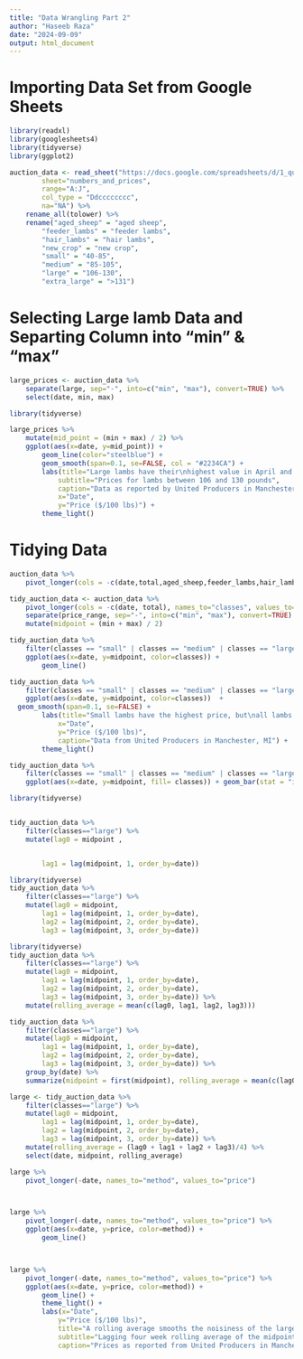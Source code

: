 ```yaml
---
title: "Data Wrangling Part 2"
author: "Haseeb Raza"
date: "2024-09-09"
output: html_document
---
```

# Importing Data Set from Google Sheets

```r
library(readxl)
library(googlesheets4)
library(tidyverse)
library(ggplot2)

auction_data <- read_sheet("https://docs.google.com/spreadsheets/d/1_quMjJRBHDLQSmWQouzzyi1DOejAtCZnAeesdVyRWiQ/edit#gid=1467293328",
		sheet="numbers_and_prices",
		range="A:J",
		col_type = "Ddcccccccc",
		na="NA") %>%
	rename_all(tolower) %>%
	rename("aged_sheep" = "aged sheep",
		"feeder_lambs" = "feeder lambs",
		"hair_lambs" = "hair lambs",
		"new_crop" = "new crop",
		"small" = "40-85",
		"medium" = "85-105",
		"large" = "106-130",
		"extra_large" = ">131")
```


# Selecting Large lamb Data and Separting Column into "min" & "max"

```r
large_prices <- auction_data %>%
	separate(large, sep="-", into=c("min", "max"), convert=TRUE) %>%
	select(date, min, max)
```


```r
library(tidyverse)

large_prices %>%
	mutate(mid_point = (min + max) / 2) %>%
	ggplot(aes(x=date, y=mid_point)) +
		geom_line(color="steelblue") +
		geom_smooth(span=0.1, se=FALSE, col = "#2234CA") +
		labs(title="Large lambs have their\nhighest value in April and May",
			subtitle="Prices for lambs between 106 and 130 pounds",
			caption="Data as reported by United Producers in Manchester, MI",
			x="Date",
			y="Price ($/100 lbs)") +
		theme_light()


```

# Tidying Data 

```r


auction_data %>%
	pivot_longer(cols = -c(date,total,aged_sheep,feeder_lambs,hair_lambs,new_crop), names_to="classes", values_to="price_range")
```


```r

tidy_auction_data <- auction_data %>%
	pivot_longer(cols = -c(date, total), names_to="classes", values_to="price_range") %>%
	separate(price_range, sep="-", into=c("min", "max"), convert=TRUE) %>%
	mutate(midpoint = (min + max) / 2)


```

```r
tidy_auction_data %>%
	filter(classes == "small" | classes == "medium" | classes == "large" | classes == "extra_large") %>%
	ggplot(aes(x=date, y=midpoint, color=classes)) +
		geom_line()
```


```r

tidy_auction_data %>%
	filter(classes == "small" | classes == "medium" | classes == "large" | classes == "extra_large") %>%
	ggplot(aes(x=date, y=midpoint, color=classes))  + 
  geom_smooth(span=0.1, se=FALSE) +
		labs(title="Small lambs have the highest price, but\nall lambs peak in Spring",
			x="Date",
			y="Price ($/100 lbs)",
			caption="Data from United Producers in Manchester, MI") +
		theme_light()

```
```r
tidy_auction_data %>%
	filter(classes == "small" | classes == "medium" | classes == "large" | classes == "extra_large") %>%
	ggplot(aes(x=date, y=midpoint, fill= classes)) + geom_bar(stat = "identity")
```







```r
library(tidyverse)


tidy_auction_data %>%
	filter(classes=="large") %>%
	mutate(lag0 = midpoint ,


		lag1 = lag(midpoint, 1, order_by=date))

```





```r
library(tidyverse)
tidy_auction_data %>%
	filter(classes=="large") %>%
	mutate(lag0 = midpoint,
		lag1 = lag(midpoint, 1, order_by=date),
		lag2 = lag(midpoint, 2, order_by=date),
		lag3 = lag(midpoint, 3, order_by=date))
```






```r
library(tidyverse)
tidy_auction_data %>%
	filter(classes=="large") %>%
	mutate(lag0 = midpoint,
		lag1 = lag(midpoint, 1, order_by=date),
		lag2 = lag(midpoint, 2, order_by=date),
		lag3 = lag(midpoint, 3, order_by=date)) %>%
	mutate(rolling_average = mean(c(lag0, lag1, lag2, lag3)))
```





```r

tidy_auction_data %>%
	filter(classes=="large") %>%
	mutate(lag0 = midpoint,
		lag1 = lag(midpoint, 1, order_by=date),
		lag2 = lag(midpoint, 2, order_by=date),
		lag3 = lag(midpoint, 3, order_by=date)) %>%
	group_by(date) %>%
	summarize(midpoint = first(midpoint), rolling_average = mean(c(lag0, lag1, lag2, lag3)))
```


```r
large <- tidy_auction_data %>%
	filter(classes=="large") %>%
	mutate(lag0 = midpoint,
		lag1 = lag(midpoint, 1, order_by=date),
		lag2 = lag(midpoint, 2, order_by=date),
		lag3 = lag(midpoint, 3, order_by=date)) %>%
	mutate(rolling_average = (lag0 + lag1 + lag2 + lag3)/4) %>%
	select(date, midpoint, rolling_average)
```





```r
large %>%
	pivot_longer(-date, names_to="method", values_to="price")



large %>%
	pivot_longer(-date, names_to="method", values_to="price") %>%
	ggplot(aes(x=date, y=price, color=method)) +
		geom_line()



large %>%
	pivot_longer(-date, names_to="method", values_to="price") %>%
	ggplot(aes(x=date, y=price, color=method)) +
		geom_line() +
		theme_light() +
		labs(x="Date",
			y="Price ($/100 lbs)",
			title="A rolling average smooths the noisiness of the large lamb prices",
			subtitle="Lagging four week rolling average of the midpoint prices",
			caption="Prices as reported from United Producers in Manchester, MI")
```

